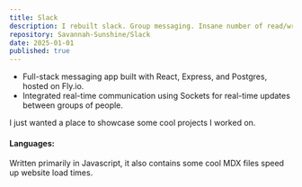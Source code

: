 ```yaml
---
title: Slack
description: I rebuilt slack. Group messaging. Insane number of read/writes. Event sockets.
repository: Savannah-Sunshine/Slack
date: 2025-01-01
published: true
---
```


- Full-stack messaging app built with React, Express, and Postgres, hosted on Fly.io.
- Integrated real-time communication using Sockets for real-time updates between groups of people.

I just wanted a place to showcase some cool projects I worked on. 

#### Languages:
Written primarily in Javascript, it also contains some cool MDX files speed up website load times.

